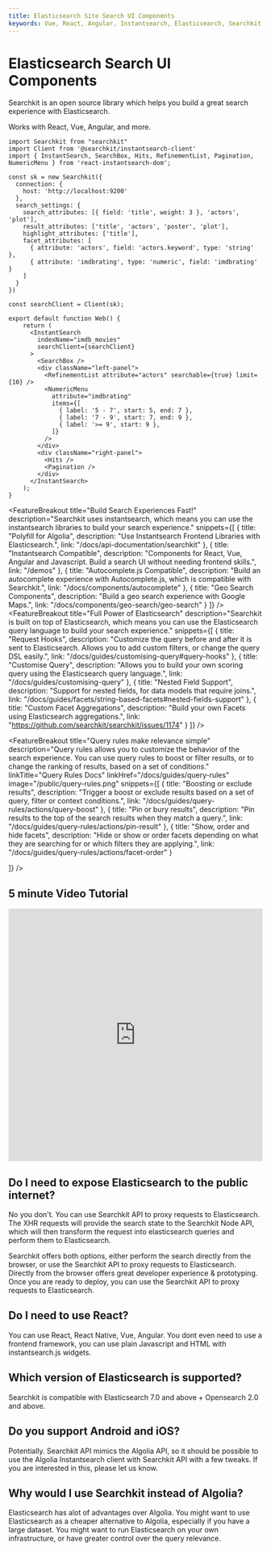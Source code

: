 ```yaml
---
title: Elasticsearch Site Search UI Components
keywords: Vue, React, Angular, Instantsearch, Elasticsearch, Searchkit, Search UI Components, Search UI, Searchkit UI, Searchkit UI Components, Searchkit Components, Searchkit Instantsearch, Searchkit Instantsearch Components, Searchkit Instantsearch UI, Searchkit Instantsearch UI Compo
---
```



<div className="max-w-5xl mx-auto px-8 pb-16">


<div className="pt-4 m-auto text-left mb-6">
  <h1 className="font-extrabold md:text-5xl mt-8 mb-4 text-2xl">Elasticsearch Search UI Components</h1>
  <div className="mb-4 max-w-lg">
    <p className="text-xl mb-1 text-gray-400 md:!text-xl">
      <span className=" text-transparent bg-clip-text bg-gradient-to-r from-blue-400 to-blue-200">Searchkit</span> is an open source library which helps you build a great search experience with <span className=" text-transparent bg-clip-text bg-gradient-to-r from-blue-400 to-blue-200">Elasticsearch.</span>
    </p>
  </div>
  <div className="max-w-lg mb-4">
    <p className="text-xl mb-1 text-gray-400 md:!text-xl">
      Works with React, Vue, Angular, and more.
    </p>
  </div>

  <IntroButtons />

</div>

```tsx
import Searchkit from "searchkit"
import Client from '@searchkit/instantsearch-client'
import { InstantSearch, SearchBox, Hits, RefinementList, Pagination, NumericMenu } from 'react-instantsearch-dom';

const sk = new Searchkit({
  connection: {
    host: 'http://localhost:9200'
  },
  search_settings: {
    search_attributes: [{ field: 'title', weight: 3 }, 'actors', 'plot'],
    result_attributes: ['title', 'actors', 'poster', 'plot'],
    highlight_attributes: ['title'],
    facet_attributes: [
      { attribute: 'actors', field: 'actors.keyword', type: 'string' },
      { attribute: 'imdbrating', type: 'numeric', field: 'imdbrating' }
    ]
  }
})

const searchClient = Client(sk);

export default function Web() {
    return (
      <InstantSearch
        indexName="imdb_movies"
        searchClient={searchClient}
      >
        <SearchBox />
        <div className="left-panel">
          <RefinementList attribute="actors" searchable={true} limit={10} />
          <NumericMenu
            attribute="imdbrating"
            items={[
              { label: '5 - 7', start: 5, end: 7 },
              { label: '7 - 9', start: 7, end: 9 },
              { label: '>= 9', start: 9 },
            ]}
          />
        </div>
        <div className="right-panel">
          <Hits />
          <Pagination />
        </div>
      </InstantSearch>
    );
}

```

<FeatureBreakout 
  title="Build Search Experiences Fast!" 
  description="Searchkit uses instantsearch, which means you can use the instantsearch libraries to build your search experience." 
  snippets={[
    {
      title: "Polyfill for Algolia",
      description: "Use Instantsearch Frontend Libraries with Elasticsearch.",
      link: "/docs/api-documentation/searchkit"
    },
    {
      title: "Instantsearch Compatible",
      description: "Components for React, Vue, Angular and Javascript. Build a search UI without needing frontend skills.",
      link: "/demos"
    },
    {
      title: "Autocomplete.js Compatible",
      description: "Build an autocomplete experience with Autocomplete.js, which is compatible with Searchkit.",
      link: "/docs/components/autocomplete"
    },
    {
      title: "Geo Search Components",
      description: "Build a geo search experience with Google Maps.",
      link: "/docs/components/geo-search/geo-search"
    }
  ]}
/>
<FeatureBreakout 
  title="Full Power of Elasticsearch" 
  description="Searchkit is built on top of Elasticsearch, which means you can use the Elasticsearch query language to build your search experience." 
  snippets={[
    {
      title: "Request Hooks",
      description: "Customize the query before and after it is sent to Elasticsearch. Allows you to add custom filters, or change the query DSL easily.",
      link: "/docs/guides/customising-query#query-hooks"
    },
    {
      title: "Customise Query",
      description: "Allows you to build your own scoring query using the Elasticsearch query language.",
      link: "/docs/guides/customising-query"
    },
    {
      title: "Nested Field Support",
      description: "Support for nested fields, for data models that require joins.",
      link: "/docs/guides/facets/string-based-facets#nested-fields-support"
    },
    {
      title: "Custom Facet Aggregations",
      description: "Build your own Facets using Elasticsearch aggregations.",
      link: "https://github.com/searchkit/searchkit/issues/1174"
    }
  ]}
/>


<FeatureBreakout title="Query rules make relevance simple" description="Query rules allows you to customize the behavior of the search experience. You can use query rules to boost or filter results, or to change the ranking of results, based on a set of conditions." linkTitle="Query Rules Docs" linkHref="/docs/guides/query-rules" image="/public/query-rules.png"
  snippets={[
    {
      title: "Boosting or exclude results",
      description: "Trigger a boost or exclude results based on a set of query, filter or context conditions.",
      link: "/docs/guides/query-rules/actions/query-boost"
    },
    {
      title: "Pin or bury results",
      description: "Pin results to the top of the search results when they match a query.",
      link: "/docs/guides/query-rules/actions/pin-result"
    },
    {
      title: "Show, order and hide facets",
      description: "Hide or show or order facets depending on what they are searching for or which filters they are applying.",
      link: "/docs/guides/query-rules/actions/facet-order"
    }

  ]} />

  <h2 className="text-3xl font-bold text-gray-100 mb-6 text-center mt-4">5 minute Video Tutorial</h2>
  <iframe width="100%" height="500px" src="https://www.youtube.com/embed/R6iYpEuCdVs?autoplay=1&mute=1" frameBorder="0" allow="accelerometer; autoplay; clipboard-write; encrypted-media; gyroscope; picture-in-picture" allowFullScreen></iframe>

</div>

<div className="max-w-2xl m-auto mb-2">
  <h2 className="text-xl font-bold text-gray-100 mb-3 mt-4">Do I need to expose Elasticsearch to the public internet?</h2>
  <p className="text-gray-300 text-lg   mb-6">No you don't. You can use Searchkit API to proxy requests to Elasticsearch. The XHR requests will provide the search state to the Searchkit Node API, which will then transform the request into elasticsearch queries and perform them to Elasticsearch.</p>
  <p className="text-gray-300 text-lg   mb-6">Searchkit offers both options, either perform the search directly from the browser, or use the Searchkit API to proxy requests to Elasticsearch. Directly from the browser offers great developer experience & prototyping. Once you are ready to deploy, you can use the Searchkit API to proxy requests to Elasticsearch.</p>
</div>

<div className="max-w-2xl m-auto mb-2">
  <h2 className="text-xl font-bold text-gray-100 mb-3 mt-4">Do I need to use React?</h2>
  <p className="text-gray-300 text-lg   mb-6">You can use React, React Native, Vue, Angular. You dont even need to use a frontend framework, you can use plain Javascript and HTML with instantsearch.js widgets.</p>
</div>

<div className="max-w-2xl m-auto mb-2">
  <h2 className="text-xl font-bold text-gray-100 mb-3 mt-4">Which version of Elasticsearch is supported?</h2>
  <p className="text-gray-300 text-lg   mb-6">Searchkit is compatible with Elasticsearch 7.0 and above + Opensearch 2.0 and above.</p>
</div>

<div className="max-w-2xl m-auto mb-2">
  <h2 className="text-xl font-bold text-gray-100 mb-3 mt-4">Do you support Android and iOS?</h2>
  <p className="text-gray-300 text-lg   mb-6">Potentially. Searchkit API mimics the Algolia API, so it should be possible to use the Algolia Instantsearch client with Searchkit API with a few tweaks. If you are interested in this, please let us know.</p>
</div>

<div className="max-w-2xl m-auto pd-6">
  <h2 className="text-xl font-bold text-gray-100 mb-3 mt-4">Why would I use Searchkit instead of Algolia?</h2>
  <p className="text-gray-300 text-lg  mb-6">Elasticsearch has alot of advantages over Algolia. You might want to use Elasticsearch as a cheaper alternative to Algolia, especially if you have a large dataset. You might want to run Elasticsearch on your own infrastructure, or have greater control over the query relevance.</p>
</div>


